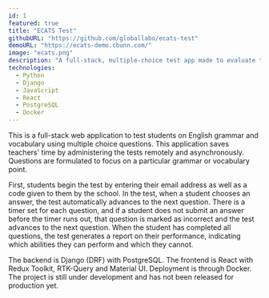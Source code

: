 ```yaml
---
id: 1
featured: true
title: "ECATS Test"
githubURL: "https://github.com/globallabo/ecats-test"
demoURL: "https://ecats-demo.cbunn.com/"
image: "ecats.png"
description: "A full-stack, multiple-choice test app made to evaluate the English level of Japanese EFL/ESL students."
technologies:
  - Python
  - Django
  - JavaScript
  - React
  - PostgreSQL
  - Docker
---
```


This is a full-stack web application to test students on English grammar and vocabulary using multiple choice questions. This application saves teachers' time by administering the tests remotely and asynchronously. Questions are formulated to focus on a particular grammar or vocabulary point.

First, students begin the test by entering their email address as well as a code given to them by the school. In the test, when a student chooses an answer, the test automatically advances to the next question. There is a timer set for each question, and if a student does not submit an answer before the timer runs out, that question is marked as incorrect and the test advances to the next question. When the student has completed all questions, the test generates a report on their performance, indicating which abilities they can perform and which they cannot.

The backend is Django (DRF) with PostgreSQL. The frontend is React with Redux Toolkit, RTK-Query and Material UI. Deployment is through Docker. The project is still under development and has not been released for production yet.

